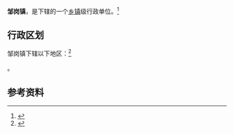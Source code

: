 {{中国乡级行政区|42/09/21/107/000}}

'''邹岗镇'''，是{{PRC admin/fullname|42/09/21/107/000|3}}下辖的一个[[乡镇|乡镇]]级行政单位。<ref>{{PRC admin/ref sgc|{{PRC admin/parent|42/09/21/107/000}}}}</ref>

== 行政区划 ==

邹岗镇下辖以下地区：<ref>{{PRC admin/ref sgc|42/09/21/107/000}}</ref>

{{PRC admin/children|42/09/21/107/000}}。

== 参考资料 ==

{{reflist}}

{{行政区划小作品}}
{{PRC admin/navcat|42/09/21/107/000}}